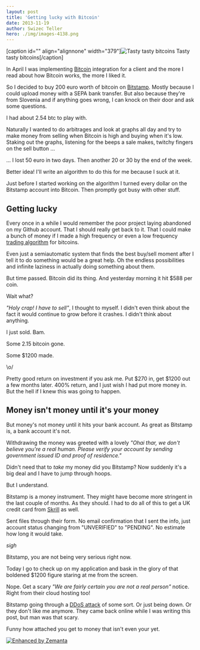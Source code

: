 ```yaml
---
layout: post
title: 'Getting lucky with Bitcoin'
date: 2013-11-19
author: Swizec Teller
hero: ./img/images-4138.png
---
```

\[caption id="" align="alignnone" width="379"]![Tasty tasty bitcoins](./img/images-4138.png "Tasty tasty bitcoins") Tasty tasty bitcoins\[/caption]



In April I was implementing [Bitcoin](http://en.wikipedia.org/wiki/Bitcoin "Bitcoin") integration for a client and the more I read about how Bitcoin works, the more I liked it.



So I decided to buy 200 euro worth of bitcoin on [Bitstamp](http://www.bitstamp.net/ "Bitstamp"). Mostly because I could upload money with a SEPA bank transfer. But also because they're from Slovenia and if anything goes wrong, I can knock on their door and ask some questions.



I had about 2.54 btc to play with.



Naturally I wanted to do arbitrages and look at graphs all day and try to make money from selling when Bitcoin is high and buying when it's low. Staking out the graphs, listening for the beeps a sale makes, twitchy fingers on the sell button ...



... I lost 50 euro in two days. Then another 20 or 30 by the end of the week.



Better idea! I'll write an algorithm to do this for me because I suck at it.



Just before I started working on the algorithm I turned every dollar on the Bitstamp account into Bitcoin. Then promptly got busy with other stuff.

## Getting lucky

Every once in a while I would remember the poor project laying abandoned on my Github account. That I should really get back to it. That I could make a bunch of money if I made a high frequency or even a low frequency [trading algorithm](http://en.wikipedia.org/wiki/Algorithmic_trading "Algorithmic trading") for bitcoins.



Even just a semiautomatic system that finds the best buy/sell moment after I tell it to do something would be a great help. Oh the endless possibilities and infinite laziness in actually doing something about them.



But time passed. Bitcoin did its thing. And yesterday morning it hit $588 per coin.



Wait what?



_"Holy crap! I have to sell"_, I thought to myself. I didn't even think about the fact it would continue to grow before it crashes. I didn't think about anything.



I just sold. Bam.



Some 2.15 bitcoin gone.



Some $1200 made.



\\o/



Pretty good return on investment if you ask me. Put $270 in, get $1200 out a few months later. 400% return, and I just wish I had put more money in. But the hell if I knew this was going to happen.

## Money isn't money until it's your money

But money's not money until it hits your bank account. As great as Bitstamp is, a bank account it's not.



Withdrawing the money was greeted with a lovely _"Ohai thar, we don't believe you're a real human. Please verify your account by sending government issued ID and proof of residence."_



Didn't need that to _take_ my money did you Bitstamp? Now suddenly it's a big deal and I have to jump through hoops.



But I understand.



Bitstamp is a money instrument. They might have become more stringent in the last couple of months. As they should. I had to do all of this to get a UK credit card from [Skrill](http://www.skrill.com/ "Moneybookers") as well.



Sent files through their form. No email confirmation that I sent the info, just account status changing from "UNVERIFIED" to "PENDING". No estimate how long it would take.



_sigh_



Bitstamp, you are not being very serious right now.



Today I go to check up on my application and bask in the glory of that boldened $1200 figure staring at me from the screen.



Nope. Get a scary _"We are fairly certain you are not a real person"_ notice. Right from their cloud hosting too!



Bitstamp going through a [DDoS attack](http://en.wikipedia.org/wiki/Denial-of-service_attack "Denial-of-service attack") of some sort. Or just being down. Or they don't like me anymore. They came back online while I was writing this post, but man was that scary.



Funny how attached you get to money that isn't even your yet.

[![Enhanced by Zemanta](http://img.zemanta.com/zemified_e.png?x-id=0419db4e-9609-4f13-a0a4-4786ce876c0a)](http://www.zemanta.com/?px "Enhanced by Zemanta")